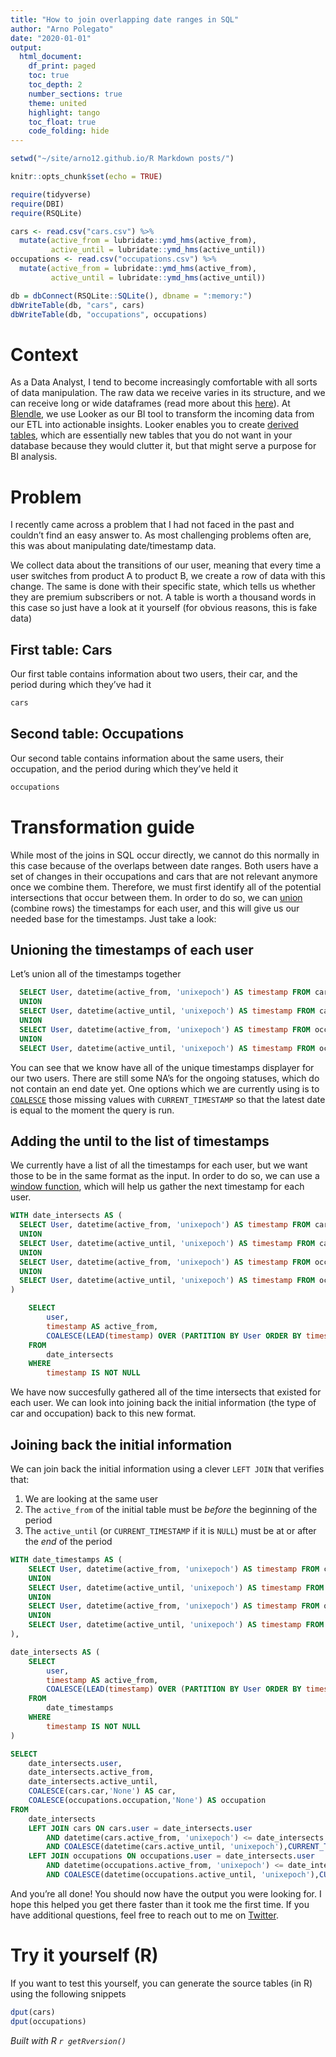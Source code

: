 ---
title: "How to join overlapping date ranges in SQL"
author: "Arno Polegato"
date: "2020-01-01"
output:
  html_document:
    df_print: paged
    toc: true
    toc_depth: 2
    number_sections: true
    theme: united
    highlight: tango
    toc_float: true
    code_folding: hide
---

```{r setup, include=FALSE}
setwd("~/site/arno12.github.io/R Markdown posts/")

knitr::opts_chunk$set(echo = TRUE)

require(tidyverse)
require(DBI)
require(RSQLite)

cars <- read.csv("cars.csv") %>% 
  mutate(active_from = lubridate::ymd_hms(active_from), 
         active_until = lubridate::ymd_hms(active_until))
occupations <- read.csv("occupations.csv") %>% 
  mutate(active_from = lubridate::ymd_hms(active_from), 
         active_until = lubridate::ymd_hms(active_until))

db = dbConnect(RSQLite::SQLite(), dbname = ":memory:")
dbWriteTable(db, "cars", cars)
dbWriteTable(db, "occupations", occupations)
```

# Context

As a Data Analyst, I tend to become increasingly comfortable with all sorts of data manipulation. The raw data we receive varies in its structure, and we can receive long or wide dataframes (read more about this [here](http://www.cookbook-r.com/Manipulating_data/Converting_data_between_wide_and_long_format/)). 
At [Blendle](blendle.com), we use Looker as our BI tool to transform the incoming data from our ETL into actionable insights. Looker enables you to create [derived tables](https://looker.com/platform/blocks/analytic/derived-tables-pattern), which are essentially new tables that you do not want in your database because they would clutter it, but that might serve a purpose for BI analysis. 

# Problem
I recently came across a problem that I had not faced in the past and couldn't find an easy answer to. As most challenging problems often are, this was about manipulating date/timestamp data.

We collect data about the transitions of our user, meaning that every time a user switches from product A to product B, we create a row of data with this change. The same is done with their specific state, which tells us whether they are premium subscribers or not. A table is worth a thousand words in this case so just have a look at it yourself (for obvious reasons, this is fake data)

## First table: Cars
Our first table contains information about two users, their car, and the period during which they've had it
```{r table_a, echo=FALSE}
cars
```

## Second table: Occupations
Our second table contains information about the same users, their occupation, and the period during which they've held it
```{r table_b, echo=FALSE}
occupations
```

# Transformation guide
While most of the joins in SQL occur directly, we cannot do this normally in this case because of the overlaps between date ranges. Both users have a set of changes in their occupations and cars that are not relevant anymore once we combine them. Therefore, we must first identify all of the potential intersections that occur between them.
In order to do so, we can [union](https://www.w3schools.com/sql/sql_union.asp) (combine rows) the timestamps for each user, and this will give us our needed base for the timestamps. Just take a look:

## Unioning the timestamps of each user
Let's union all of the timestamps together
```{sql, connection=db, max.print = NA}
  SELECT User, datetime(active_from, 'unixepoch') AS timestamp FROM cars
  UNION
  SELECT User, datetime(active_until, 'unixepoch') AS timestamp FROM cars
  UNION
  SELECT User, datetime(active_from, 'unixepoch') AS timestamp FROM occupations
  UNION
  SELECT User, datetime(active_until, 'unixepoch') AS timestamp FROM occupations
```

You can see that we know have all of the unique timestamps displayer for our two users. There are still some NA's for the ongoing statuses, which do not contain an end date yet. One options which we are currently using is to [`COALESCE`](https://www.w3schools.com/SQL/func_sqlserver_coalesce.asp) those missing values with `CURRENT_TIMESTAMP` so that the latest date is equal to the moment the query is run. 

## Adding the until to the list of timestamps
We currently have a list of all the timestamps for each user, but we want those to be in the same format as the input. In order to do so, we can use a [window function](https://www.sqltutorial.org/sql-window-functions/), which will help us gather the next timestamp for each user.  

```{sql, connection=db, max.print = NA}
WITH date_intersects AS (
  SELECT User, datetime(active_from, 'unixepoch') AS timestamp FROM cars
  UNION
  SELECT User, datetime(active_until, 'unixepoch') AS timestamp FROM cars
  UNION
  SELECT User, datetime(active_from, 'unixepoch') AS timestamp FROM occupations
  UNION
  SELECT User, datetime(active_until, 'unixepoch') AS timestamp FROM occupations
)

    SELECT
        user,
        timestamp AS active_from,
        COALESCE(LEAD(timestamp) OVER (PARTITION BY User ORDER BY timestamp), CURRENT_TIMESTAMP) AS active_until
    FROM
        date_intersects
    WHERE 
        timestamp IS NOT NULL
```

We have now succesfully gathered all of the time intersects that existed for each user. We can look into joining back the initial information (the type of car and occupation) back to this new format. 

## Joining back the initial information
We can join back the initial information using a clever `LEFT JOIN` that verifies that:

1. We are looking at the same user
2. The `active_from` of the initial table must be _before_ the beginning of the period
4. The `active_until` (or `CURRENT_TIMESTAMP` if it is `NULL`) must be at or after the _end_ of the period

```{sql, connection=db, max.print = NA}
WITH date_timestamps AS (
    SELECT User, datetime(active_from, 'unixepoch') AS timestamp FROM cars
    UNION
    SELECT User, datetime(active_until, 'unixepoch') AS timestamp FROM cars
    UNION
    SELECT User, datetime(active_from, 'unixepoch') AS timestamp FROM occupations
    UNION
    SELECT User, datetime(active_until, 'unixepoch') AS timestamp FROM occupations
),

date_intersects AS (
    SELECT
        user,
        timestamp AS active_from,
        COALESCE(LEAD(timestamp) OVER (PARTITION BY User ORDER BY timestamp), CURRENT_TIMESTAMP) AS active_until
    FROM
        date_timestamps
    WHERE 
        timestamp IS NOT NULL
)

SELECT
    date_intersects.user,
    date_intersects.active_from,
    date_intersects.active_until,
    COALESCE(cars.car,'None') AS car,
    COALESCE(occupations.occupation,'None') AS occupation
FROM
    date_intersects
    LEFT JOIN cars ON cars.user = date_intersects.user
        AND datetime(cars.active_from, 'unixepoch') <= date_intersects.active_from
        AND COALESCE(datetime(cars.active_until, 'unixepoch'),CURRENT_TIMESTAMP) >= date_intersects.active_until
    LEFT JOIN occupations ON occupations.user = date_intersects.user
        AND datetime(occupations.active_from, 'unixepoch') <= date_intersects.active_from
        AND COALESCE(datetime(occupations.active_until, 'unixepoch'),CURRENT_TIMESTAMP) >= date_intersects.active_until
```

And you're all done! You should now have the output you were looking for. I hope this helped you get there faster than it took me the first time. If you have additional questions, feel free to reach out to me on [Twitter](https://twitter.com/NosyOwl).

# Try it yourself (R)
If you want to test this yourself, you can generate the source tables (in R) using the following snippets
```{r reproduce, echo=FALSE, comment = ''}
dput(cars)
dput(occupations)
```

_Built with R `r getRversion()`_